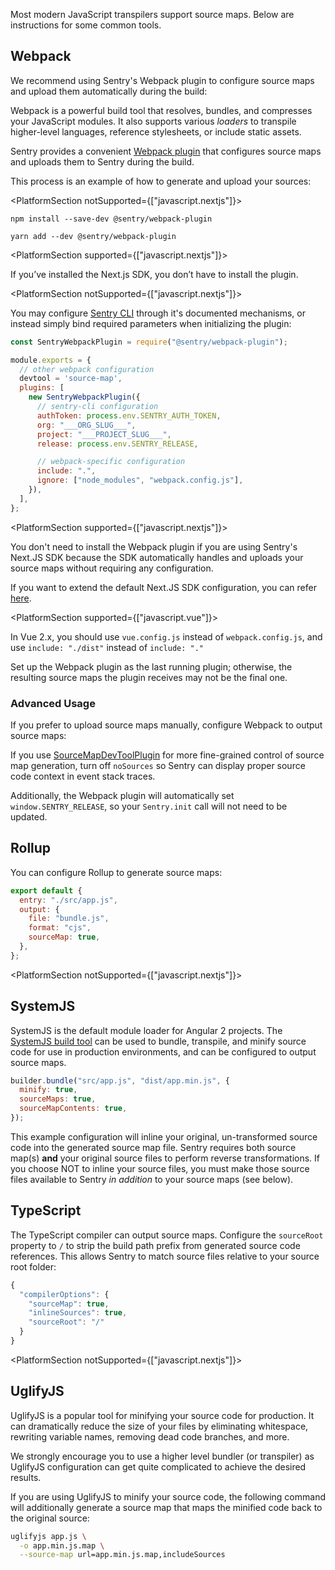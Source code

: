 Most modern JavaScript transpilers support source maps. Below are instructions for some common tools.

## Webpack

<Note>

We recommend using Sentry's Webpack plugin to configure source maps and upload them automatically during the build:

</Note>

Webpack is a powerful build tool that resolves, bundles, and compresses your JavaScript modules. It also supports various _loaders_ to transpile higher-level languages, reference stylesheets, or include static assets.

Sentry provides a convenient [Webpack plugin](https://github.com/getsentry/sentry-webpack-plugin) that configures source maps and uploads them to Sentry during the build.

This process is an example of how to generate and upload your sources:

<PlatformSection notSupported={["javascript.nextjs"]}>

```shell {tabTitle:npm}
npm install --save-dev @sentry/webpack-plugin
```

```shell {tabTitle:yarn}
yarn add --dev @sentry/webpack-plugin
```

</PlatformSection>

<PlatformSection supported={["javascript.nextjs"]}>
<Note>

If you’ve installed the Next.js SDK, you don’t have to install the plugin.

</Note>
</PlatformSection>

<PlatformSection notSupported={["javascript.nextjs"]}>

You may configure [Sentry CLI](/product/cli/configuration/) through it's documented mechanisms, or instead simply bind required parameters when initializing the plugin:

```javascript {filename:webpack.config.js}
const SentryWebpackPlugin = require("@sentry/webpack-plugin");

module.exports = {
  // other webpack configuration
  devtool = 'source-map',
  plugins: [
    new SentryWebpackPlugin({
      // sentry-cli configuration
      authToken: process.env.SENTRY_AUTH_TOKEN,
      org: "___ORG_SLUG___",
      project: "___PROJECT_SLUG___",
      release: process.env.SENTRY_RELEASE,

      // webpack-specific configuration
      include: ".",
      ignore: ["node_modules", "webpack.config.js"],
    }),
  ],
};
```

</PlatformSection>

<PlatformSection supported={["javascript.nextjs"]}>

You don't need to install the Webpack plugin if you are using Sentry's Next.JS SDK because the SDK automatically handles and uploads your source maps without requiring any configuration. 

If you want to extend the default Next.JS SDK configuration, you can refer [here](/platforms/javascript/guides/nextjs/manual-setup/).

</PlatformSection>

<PlatformSection supported={["javascript.vue"]}>

In Vue 2.x, you should use `vue.config.js` instead of `webpack.config.js`, and use `include: "./dist"` instead of `include: "."`

</PlatformSection>

<Note>

Set up the Webpack plugin as the last running plugin; otherwise, the resulting source maps the plugin receives may not be the final one.

</Note>

### Advanced Usage

If you prefer to upload source maps manually, configure Webpack to output source maps:

<PlatformContent includePath="configuration/sourcemaps/tools/webpack/advanced-usage" />

If you use [SourceMapDevToolPlugin](https://webpack.js.org/plugins/source-map-dev-tool-plugin) for more fine-grained control of source map generation, turn off `noSources` so Sentry can display proper source code context in event stack traces.

Additionally, the Webpack plugin will automatically set `window.SENTRY_RELEASE`, so your `Sentry.init` call will not need to be updated.

## Rollup

You can configure Rollup to generate source maps:

```javascript {filename:rollup.config.js}
export default {
  entry: "./src/app.js",
  output: {
    file: "bundle.js",
    format: "cjs",
    sourceMap: true,
  },
};
```

<PlatformSection notSupported={["javascript.nextjs"]}>

## SystemJS

SystemJS is the default module loader for Angular 2 projects. The [SystemJS build tool](https://github.com/systemjs/builder) can be used to bundle, transpile, and minify source code for use in production environments, and can be configured to output source maps.

```javascript
builder.bundle("src/app.js", "dist/app.min.js", {
  minify: true,
  sourceMaps: true,
  sourceMapContents: true,
});
```

<Note>

This example configuration will inline your original, un-transformed source code into the generated source map file. Sentry requires both source map(s) **and** your original source files to perform reverse transformations. If you choose NOT to inline your source files, you must make those source files available to Sentry _in addition_ to your source maps (see below).

</Note>

</PlatformSection>

## TypeScript

The TypeScript compiler can output source maps. Configure the `sourceRoot` property to `/` to strip the build path prefix from generated source code references. This allows Sentry to match source files relative to your source root folder:

```javascript {filename:tsconfig.json}
{
  "compilerOptions": {
    "sourceMap": true,
    "inlineSources": true,
    "sourceRoot": "/"
  }
}
```

<PlatformSection notSupported={["javascript.nextjs"]}>

## UglifyJS

UglifyJS is a popular tool for minifying your source code for production. It can dramatically reduce the size of your files by eliminating whitespace, rewriting variable names, removing dead code branches, and more.

<Note>

We strongly encourage you to use a higher level bundler (or transpiler) as UglifyJS configuration can get quite complicated to achieve the desired results.

</Note>

If you are using UglifyJS to minify your source code, the following command will additionally generate a source map that maps the minified code back to the original source:

```bash
uglifyjs app.js \
  -o app.min.js.map \
  --source-map url=app.min.js.map,includeSources
```

</PlatformSection>
